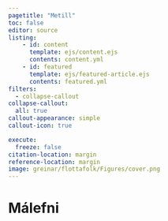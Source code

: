 ```yaml
---
pagetitle: "Metill"
toc: false
editor: source
listing:
    - id: content
      template: ejs/content.ejs
      contents: content.yml
    - id: featured
      template: ejs/featured-article.ejs
      contents: featured.yml
filters:
  - collapse-callout
collapse-callout:
  all: true
callout-appearance: simple
callout-icon: true

execute:
  freeze: false
citation-location: margin
reference-location: margin
image: greinar/flottafolk/Figures/cover.png
---
```


::: {#featured .column-screen}
:::



# Málefni {.column-page}

::: {#content .column-page}
:::


